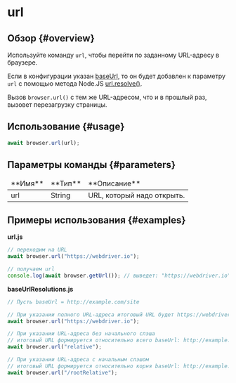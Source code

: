 # url

## Обзор {#overview}

Используйте команду `url`, чтобы перейти по заданному URL-адресу в браузере.

Если в конфигурации указан [baseUrl][base-url], то он будет добавлен к параметру `url` с помощью метода Node.JS [url.resolve()][url-resolve].

Вызов `browser.url()` с тем же URL-адресом, что и в прошлый раз, вызовет перезагрузку страницы.

## Использование {#usage}

```javascript
await browser.url(url);
```

## Параметры команды {#parameters}

<table>
<thead>
<tr><td>**Имя**</td><td>**Тип**</td><td>**Описание**</td></tr>
</thead>
<tbody>
<tr><td>url</td><td>String</td><td>URL, который надо открыть.</td></tr>

</tbody>
</table>

## Примеры использования {#examples}

**url.js**

```javascript
// переходим на URL
await browser.url("https://webdriver.io");

// получаем url
console.log(await browser.getUrl()); // выведет: "https://webdriver.io"
```

**baseUrlResolutions.js**

```javascript
// Пусть baseUrl = http://example.com/site

// При указании полного URL-адреса итоговый URL будет https://webdriver.io
await browser.url("https://webdriver.io");

// При указании URL-адреса без начального слэша
// итоговый URL формируется относительно всего baseUrl: http://example.com/site/relative
await browser.url("relative");

// При указании URL-адреса с начальным слэшом
// итоговый URL формируется относительно корня baseUrl: http://example.com/rootRelative
await browser.url("/rootRelative");
```

[base-url]: ../../../config/browsers#base_url
[url-resolve]: https://nodejs.org/api/url.html#urlresolvefrom-to
